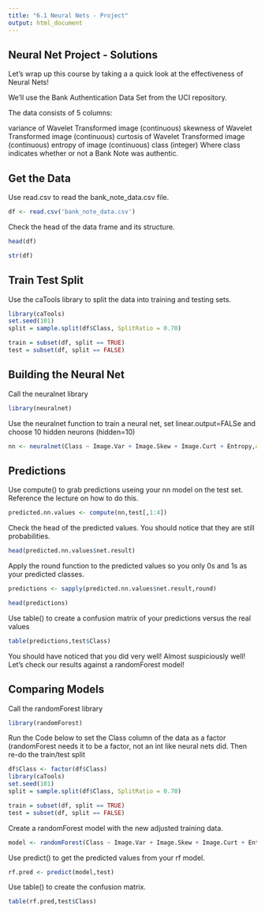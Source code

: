 ```yaml
---
title: "6.1 Neural Nets - Project"
output: html_document
---
```

## Neural Net Project - Solutions
Let's wrap up this course by taking a a quick look at the effectiveness of Neural Nets!

We'll use the Bank Authentication Data Set from the UCI repository.

The data consists of 5 columns:

variance of Wavelet Transformed image (continuous)
skewness of Wavelet Transformed image (continuous)
curtosis of Wavelet Transformed image (continuous)
entropy of image (continuous)
class (integer)
Where class indicates whether or not a Bank Note was authentic.

## Get the Data
Use read.csv to read the bank_note_data.csv file.
```r
df <- read.csv('bank_note_data.csv')
```

Check the head of the data frame and its structure.
```r
head(df)
```

```r
str(df)
```

## Train Test Split
Use the caTools library to split the data into training and testing sets.
```r
library(caTools)
set.seed(101)
split = sample.split(df$Class, SplitRatio = 0.70)

train = subset(df, split == TRUE)
test = subset(df, split == FALSE)
```

## Building the Neural Net
Call the neuralnet library

```r
library(neuralnet)
```

Use the neuralnet function to train a neural net, set linear.output=FALSe and choose 10 hidden neurons (hidden=10)

```r
nn <- neuralnet(Class ~ Image.Var + Image.Skew + Image.Curt + Entropy,data=train,hidden=10,linear.output=FALSE)
```

## Predictions
Use compute() to grab predictions useing your nn model on the test set. Reference the lecture on how to do this.

```r
predicted.nn.values <- compute(nn,test[,1:4])
```

Check the head of the predicted values. You should notice that they are still probabilities.

```r
head(predicted.nn.values$net.result)
```

Apply the round function to the predicted values so you only 0s and 1s as your predicted classes.
```r
predictions <- sapply(predicted.nn.values$net.result,round)
```

```r
head(predictions)
```
Use table() to create a confusion matrix of your predictions versus the real values

```r
table(predictions,test$Class)
```
You should have noticed that you did very well! Almost suspiciously well! Let's check our results against a randomForest model!

## Comparing Models

Call the randomForest library
```r
library(randomForest)
```

Run the Code below to set the Class column of the data as a factor (randomForest needs it to be a factor, not an int like neural nets did. Then re-do the train/test split
```r
df$Class <- factor(df$Class)
library(caTools)
set.seed(101)
split = sample.split(df$Class, SplitRatio = 0.70)

train = subset(df, split == TRUE)
test = subset(df, split == FALSE)
```

Create a randomForest model with the new adjusted training data.
```r
model <- randomForest(Class ~ Image.Var + Image.Skew + Image.Curt + Entropy,data=train)
```

Use predict() to get the predicted values from your rf model.
```r
rf.pred <- predict(model,test)
```

Use table() to create the confusion matrix.
```r
table(rf.pred,test$Class)
```
